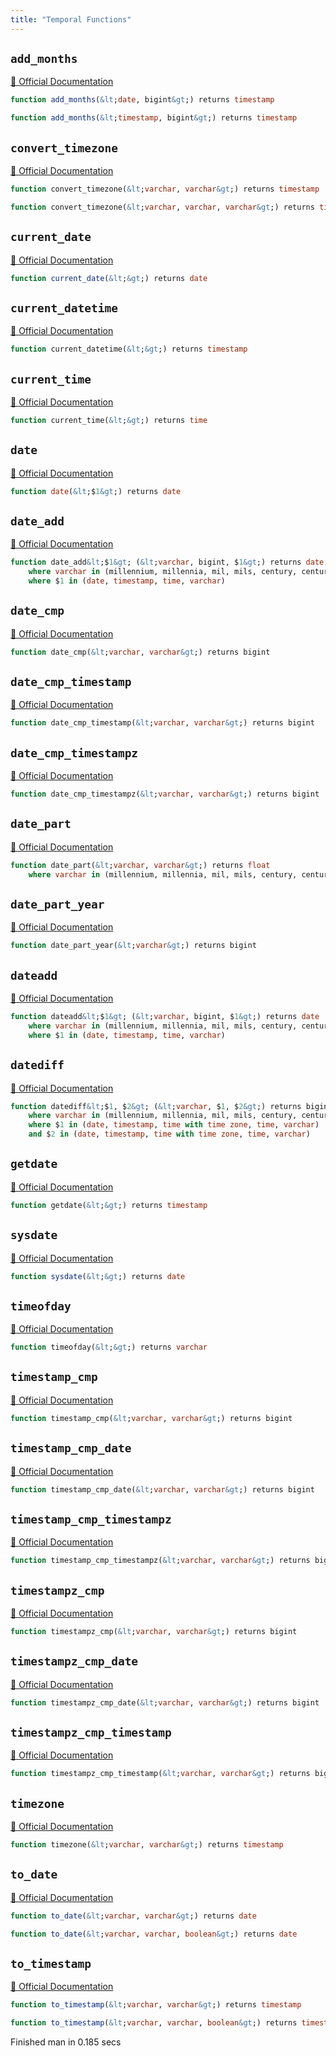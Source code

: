```yaml
---
title: "Temporal Functions"
---
```


## `add_months`
[🔗 Official Documentation](#)

```sql
function add_months(&lt;date, bigint&gt;) returns timestamp
```


```sql
function add_months(&lt;timestamp, bigint&gt;) returns timestamp
```


## `convert_timezone`
[🔗 Official Documentation](#)

```sql
function convert_timezone(&lt;varchar, varchar&gt;) returns timestamp
```


```sql
function convert_timezone(&lt;varchar, varchar, varchar&gt;) returns timestamp
```


## `current_date`
[🔗 Official Documentation](#)

```sql
function current_date(&lt;&gt;) returns date
```


## `current_datetime`
[🔗 Official Documentation](#)

```sql
function current_datetime(&lt;&gt;) returns timestamp
```


## `current_time`
[🔗 Official Documentation](#)

```sql
function current_time(&lt;&gt;) returns time
```


## `date`
[🔗 Official Documentation](#)

```sql
function date(&lt;$1&gt;) returns date
```


## `date_add`
[🔗 Official Documentation](#)

```sql
function date_add&lt;$1&gt; (&lt;varchar, bigint, $1&gt;) returns date
	where varchar in (millennium, millennia, mil, mils, century, centuries, c, cent, cents, decade, decades, dec, decs, year, years, y, yr, yrs, quarter, quarters, qtr, qtrs, month, months, mon, mons, week, weeks, w, day, days, d, hour, hours, h, hr, hrs, minute, minutes, m, min, mins, second, seconds, s, sec, secs, millisecond, milliseconds, ms, msec, msecs, msecond, mseconds, millisec, millisecs, millisecon, microsecond, microseconds, microsec, microsecs, microsecond, usecond, useconds, us, usec, usecs)
	where $1 in (date, timestamp, time, varchar)
```


## `date_cmp`
[🔗 Official Documentation](#)

```sql
function date_cmp(&lt;varchar, varchar&gt;) returns bigint
```


## `date_cmp_timestamp`
[🔗 Official Documentation](#)

```sql
function date_cmp_timestamp(&lt;varchar, varchar&gt;) returns bigint
```


## `date_cmp_timestampz`
[🔗 Official Documentation](#)

```sql
function date_cmp_timestampz(&lt;varchar, varchar&gt;) returns bigint
```


## `date_part`
[🔗 Official Documentation](#)

```sql
function date_part(&lt;varchar, varchar&gt;) returns float
	where varchar in (millennium, millennia, mil, mils, century, centuries, c, cent, cents, decade, decades, dec, decs, year, years, y, yr, yrs, quarter, quarters, qtr, qtrs, month, months, mon, mons, week, weeks, w, dayofweek, dow, dw, weekday, dayofyear, doy, dy, yearday, days, days, d, hour, hours, h, hr, hrs, minute, minutes, m, min, mins, second, seconds, s, sec, secs, millisecond, milliseconds, ms, msec, msecs, msecond, mseconds, millisec, millisecs, millisecon, microsecond, microseconds, microsec, microsecs, microsecond, usecond, useconds, us, usec, usecs)
```


## `date_part_year`
[🔗 Official Documentation](#)

```sql
function date_part_year(&lt;varchar&gt;) returns bigint
```


## `dateadd`
[🔗 Official Documentation](#)

```sql
function dateadd&lt;$1&gt; (&lt;varchar, bigint, $1&gt;) returns date
	where varchar in (millennium, millennia, mil, mils, century, centuries, c, cent, cents, decade, decades, dec, decs, year, years, y, yr, yrs, quarter, quarters, qtr, qtrs, month, months, mon, mons, week, weeks, w, day, days, d, hour, hours, h, hr, hrs, minute, minutes, m, min, mins, second, seconds, s, sec, secs, millisecond, milliseconds, ms, msec, msecs, msecond, mseconds, millisec, millisecs, millisecon, microsecond, microseconds, microsec, microsecs, microsecond, usecond, useconds, us, usec, usecs)
	where $1 in (date, timestamp, time, varchar)
```


## `datediff`
[🔗 Official Documentation](#)

```sql
function datediff&lt;$1, $2&gt; (&lt;varchar, $1, $2&gt;) returns bigint
	where varchar in (millennium, millennia, mil, mils, century, centuries, c, cent, cents, decade, decades, dec, decs, year, years, y, yr, yrs, quarter, quarters, qtr, qtrs, month, months, mon, mons, week, weeks, w, day, days, d, hour, hours, h, hr, hrs, minute, minutes, m, min, mins, second, seconds, s, sec, secs, millisecond, milliseconds, ms, msec, msecs, msecond, mseconds, millisec, millisecs, millisecon, microsecond, microseconds, microsec, microsecs, microsecond, usecond, useconds, us, usec, usecs)
	where $1 in (date, timestamp, time with time zone, time, varchar)
	and $2 in (date, timestamp, time with time zone, time, varchar)
```


## `getdate`
[🔗 Official Documentation](#)

```sql
function getdate(&lt;&gt;) returns timestamp
```


## `sysdate`
[🔗 Official Documentation](#)

```sql
function sysdate(&lt;&gt;) returns date
```


## `timeofday`
[🔗 Official Documentation](#)

```sql
function timeofday(&lt;&gt;) returns varchar
```


## `timestamp_cmp`
[🔗 Official Documentation](#)

```sql
function timestamp_cmp(&lt;varchar, varchar&gt;) returns bigint
```


## `timestamp_cmp_date`
[🔗 Official Documentation](#)

```sql
function timestamp_cmp_date(&lt;varchar, varchar&gt;) returns bigint
```


## `timestamp_cmp_timestampz`
[🔗 Official Documentation](#)

```sql
function timestamp_cmp_timestampz(&lt;varchar, varchar&gt;) returns bigint
```


## `timestampz_cmp`
[🔗 Official Documentation](#)

```sql
function timestampz_cmp(&lt;varchar, varchar&gt;) returns bigint
```


## `timestampz_cmp_date`
[🔗 Official Documentation](#)

```sql
function timestampz_cmp_date(&lt;varchar, varchar&gt;) returns bigint
```


## `timestampz_cmp_timestamp`
[🔗 Official Documentation](#)

```sql
function timestampz_cmp_timestamp(&lt;varchar, varchar&gt;) returns bigint
```


## `timezone`
[🔗 Official Documentation](#)

```sql
function timezone(&lt;varchar, varchar&gt;) returns timestamp
```


## `to_date`
[🔗 Official Documentation](#)

```sql
function to_date(&lt;varchar, varchar&gt;) returns date
```


```sql
function to_date(&lt;varchar, varchar, boolean&gt;) returns date
```


## `to_timestamp`
[🔗 Official Documentation](#)

```sql
function to_timestamp(&lt;varchar, varchar&gt;) returns timestamp
```


```sql
function to_timestamp(&lt;varchar, varchar, boolean&gt;) returns timestamp
```


   Finished man in 0.185 secs

